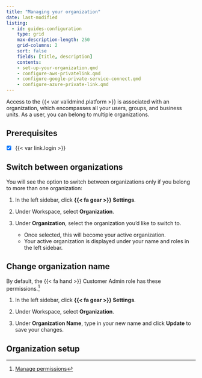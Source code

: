 ```yaml
---
title: "Managing your organization"
date: last-modified
listing:
  - id: guides-configuration
    type: grid
    max-description-length: 250
    grid-columns: 2
    sort: false
    fields: [title, description]
    contents:
    - set-up-your-organization.qmd
    - configure-aws-privatelink.qmd
    - configure-google-private-service-connect.qmd
    - configure-azure-private-link.qmd
---
```


Access to the {{< var validmind.platform >}} is associated with an organization, which encompasses all your users, groups, and business units. As a user, you can belong to multiple organizations.

::: {.attn}

## Prerequisites

- [x] {{< var link.login >}}

:::

## Switch between organizations

You will see the option to switch between organizations only if you belong to more than one organization:

1. In the left sidebar, click **{{< fa gear >}} Settings**. 

2. Under Workspace, select **Organization**.

3. Under **Organization**, select the organization you'd like to switch to.

    - Once selected, this will become your active organization. 
    - Your active organization is displayed under your name and roles in the left sidebar.

## Change organization name

::: {.callout title="To change your organization's name, you must have sufficient organization permissions."}
By default, the [{{< fa hand >}} Customer Admin]{.bubble} role has these permissions.[^1]
:::

1. In the left sidebar, click **{{< fa gear >}} Settings**. 

2. Under Workspace, select **Organization**.

3. Under **Organization Name**, type in your new name and click **Update** to save your changes.

## Organization setup

:::{#guides-configuration}
:::



<!-- FOOTNOTES -->

[^1]: [Manage permissions](/guide/configuration/manage-permissions.qmd)
